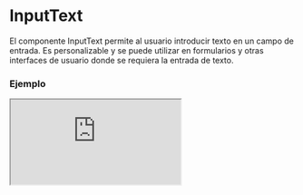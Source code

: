 # InputText

El componente InputText permite al usuario introducir texto en un campo de entrada. Es personalizable y se puede utilizar en formularios y otras interfaces de usuario donde se requiera la entrada de texto.


### Ejemplo

<Iframe
  minHeightIframe="30dvh"
  src="https://fenextjs-component-storybook.vercel.app/iframe.html?args=&id=input-inputtext--index&viewMode=story"
/>

### Importación

Para importar el componente InputText, se puede hacer desde fenextjs

```tsx copy
import { InputText } from "fenextjs";
```

### Parámetros

| Parámetro           | Tipo                                                                                             | Requerido | Default                 | Descripcion                                                                  |
| ------------------- | ------------------------------------------------------------------------------------------------ | --------- | ----------------------- | ---------------------------------------------------------------------------- |
| id                  | any                                                                                              | no        | ''                      | ID del campo de entrada.                                                     |
| name                | any                                                                                              | no        | ''                      | Nombre del campo de entrada.                                                 |
| datalist            | any                                                                                              | no        | undefined               | Nombre del datalist para el campo de entrada.                                |
| validator           | FenextjsValidatorClass                                                                           | no        | undefined               | Clase de validador de Fenextjs para la validación de la entrada.             |
| label               | any                                                                                              | no        | ''                      | Texto de etiqueta que se muestra para el campo de entrada.                   |
| placeholder         | string                                                                                           | no        | ''                      | Texto que se muestra en el campo de entrada cuando está vacío.               |
| placeholderFocus    | string                                                                                           | no        | undefined               | Texto de marcador de posición que se muestra cuando el campo tiene foco.     |
| defaultValue        | string \| undefined \| null                                                                      | no        | undefined               | Valor predeterminado para establecer en el campo de entrada.                 |
| value               | string \| undefined \| null                                                                      | no        | undefined               | Valor a establecer en el campo de entrada.                                   |
| type                | 'text' \| 'search' \| 'tel' \| 'url' \| 'password' \| 'number' \| 'textarea'                     | no        | 'text'                  | Tipo de entrada del campo (texto, número, contraseña, etc.).                 |
| onChange            | function                                                                                         | no        | () =\> \{\}             | Función que se llama cuando cambia el valor de entrada.                      |
| onBlur              | function                                                                                         | no        | () =\> \{\}             | Función que se llama cuando el campo pierde el foco.                         |
| onEnter             | function                                                                                         | no        | () =\> \{\}             | Función que se llama cuando se presiona la tecla Enter.                      |
| onChangeValidate    | function                                                                                         | no        | async (e: string) =\> e | Función para la validación personalizada de la entrada.                      |
| props               | any                                                                                              | no        | undefined               | Propiedades adicionales para pasar al componente de entrada.                 |
| icon                | any                                                                                              | no        | \<\>\</\>               | Icono que se muestra dentro del campo de entrada.                            |
| iconPos             | 'left' \| 'right'                                                                                | no        | 'right'                 | Posición del icono dentro del campo de entrada.                              |
| extraInContentInput | any                                                                                              | no        | \<\>\</\>               | Contenido adicional para mostrar dentro del contenedor del campo de entrada. |
| extraInLabel        | any                                                                                              | no        | \<\>\</\>               | Contenido adicional para mostrar dentro de la etiqueta del campo.            |
| disabled            | boolean                                                                                          | no        | false                   | Indica si el campo de entrada está deshabilitado.                            |
| showIcon            | boolean                                                                                          | no        | true                    | Indica si se debe mostrar el icono en el campo de entrada.                   |
| className           | string                                                                                           | no        | ''                      | Clase CSS para el componente de entrada.                                     |
| error               | ErrorFenextjs                                                                                    | no        | undefined               | Texto de error del campo de entrada.                                         |
| errorWithIsChange   | boolean                                                                                          | no        | true                    | Mostrar error si ha cambiado.                                                |
| optional            | boolean                                                                                          | no        | false                   | Indica si el campo es opcional.                                              |
| optionalText        | string                                                                                           | no        | '(optional)'            | Texto opcional para el campo de entrada.                                     |
| required            | boolean                                                                                          | no        | false                   | Indica si el campo es obligatorio.                                           |
| requiredText        | string                                                                                           | no        | '\*'                    | Texto para indicar que el campo es obligatorio.                              |
| loader              | boolean                                                                                          | no        | false                   | Indica si debe mostrarse un cargador.                                        |
| isChange            | boolean \| undefined                                                                             | no        | undefined               | Indica si el valor ha cambiado.                                              |
| useLoader           | boolean                                                                                          | no        | true                    | Indica si se debe usar el cargador.                                          |
| inputMode           | 'none' \| 'text' \| 'tel' \| 'url' \| 'email' \| 'numeric' \| 'decimal' \| 'search' \| undefined | no        | undefined               | Modo de entrada del campo.                                                   |
| autoComplete        | boolean                                                                                          | no        | false                   | Indica si se debe habilitar la autocompletación.                             |
| onKeyDown           | function                                                                                         | no        | undefined               | Función para manejar eventos de tecla presionada.                            |
| onWheel             | function                                                                                         | no        | undefined               | Función para manejar eventos de rueda del mouse.                             |
| maxLength           | number                                                                                           | no        | undefined               | Longitud máxima para el campo de entrada.                                    |
| regExp              | RegExp                                                                                           | no        | undefined               | Expresión regular para validar la entrada.                                   |
| regExpReplace       | string                                                                                           | no        | ''                      | Cadena de reemplazo para la expresión regular.                               |
| parseText           | (data: string) =\> string                                                                        | no        | undefined               | Función para analizar el texto de entrada.                                   |
| onChangeEvent       | (e: InputTextChangeEvent) =\> void                                                               | no        | undefined               | Función para manejar el evento de cambio del campo de entrada.               |

### Storybook

Para ver el storybook del componente lo puede hacer con este [link](https://fenextjs-component-storybook.vercel.app/?path=/story/input-inputtext--index)

### Usos

- Básico

```tsx copy
<InputText />
```

- InputText con valor predeterminado

```tsx copy
<InputText defaultValue="Texto de ejemplo" />
```

- InputText con placeholder

```tsx copy
<InputText placeholder="Escribe algo..." />
```

- InputText deshabilitado

```tsx copy
<InputText disabled={true} />
```

- InputText en estado de error

```tsx copy
<InputText
  error={
    new ErrorFenextjs({ code: ErrorCode.ERROR, message: "Campo requerido" })
  }
/>
```

- InputText con autocompletado

```tsx copy
<InputText autoComplete={true} />
```

- InputText con expresión regular

```tsx copy
<InputText regExp={/^[a-zA-Z]*$/} regExpReplace="*" />
```

- InputText con evento onKeyDown

```tsx copy
<InputText onKeyDown={(e) => console.log(e.key)} />
```

- InputText con cargador

```tsx copy
<InputText loader={true} />
```
